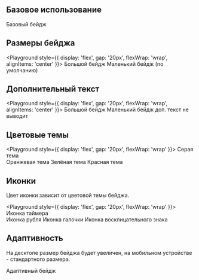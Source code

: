 
## Базовое использование

<Playground>
    <PriceBadge>Базовый бейдж</PriceBadge>
</Playground>

## Размеры бейджа

<Playground style={{ display: 'flex', gap: '20px', flexWrap: 'wrap', alignItems: 'center' }}>
    <PriceBadge size="big">Большой бейдж</PriceBadge>
    <PriceBadge size="small" subTitle="с дополнительным текстом">Маленький бейдж (по умолчанию)</PriceBadge>
</Playground>

## Дополнительный текст

<Playground style={{ display: 'flex', gap: '20px', flexWrap: 'wrap', alignItems: 'center' }}>
    <PriceBadge size="big" subTitle="с дополнительным текстом">Большой бейдж</PriceBadge>
    <PriceBadge subTitle="Дополнительный текст">Маленький бейдж доп. текст не выводит</PriceBadge>
</Playground>

## Цветовые темы

<Playground style={{ display: 'flex', gap: '20px', flexWrap: 'wrap' }}>
    <PriceBadge theme='grey'>Серая тема</PriceBadge>  
    <PriceBadge theme='orange'>Оранжевая тема</PriceBadge>
    <PriceBadge theme='green'>Зелёная тема</PriceBadge>
    <PriceBadge theme='red'>Красная тема</PriceBadge>
</Playground>

## Иконки
Цвет иконки зависит от цветовой темы бейджа.

<Playground style={{ display: 'flex', gap: '20px', flexWrap: 'wrap' }}>
    <PriceBadge theme='grey' iconType='timer'>Иконка таймера</PriceBadge>   
    <PriceBadge theme='orange' iconType='price'>Иконка рубля</PriceBadge>
    <PriceBadge theme='green' iconType='check'>Иконка галочки</PriceBadge>
    <PriceBadge theme='red' iconType='attention'>Иконка восклицательного знака</PriceBadge>
</Playground>

## Адаптивность
На десктопе размер бейджа будет увеличен, на мобильном устройстве - стандартного размера. 

<Playground>
    <PriceBadge theme='green' isAdaptive>Адаптивный бейдж</PriceBadge>     
</Playground>
